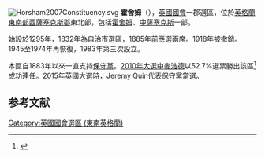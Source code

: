[[File:Horsham2007Constituency.svg|right]]
'''霍舍姆'''（{{lang-en|Horsham}}），[[英國|英國]][[英國國會|國會]]一郡選區，位於[[英格蘭|英格蘭]][[東南英格蘭|東南部]][[西薩塞克斯郡|西薩塞克斯郡]]東北部，包括[[霍舍姆區|霍舍姆]]、[[中薩塞克斯|中薩塞克斯]]一部。

始設於1295年，1832年為自治市選區，1885年前應選兩席。1918年被撤銷。1945至1974年再恢復，1983年第三次設立。

本區自1883年以來一直支持[[保守黨_(英國)|保守黨]]。[[2010年英國大選|2010年大選中]][[麥浩德|麥浩德]]以52.7%選票勝出該區<ref name="">{{cite news
|publisher=[[英國廣播公司|英國廣播公司]]
|date=2010年5月7日
|title=Election 2010/Constituency/Horsham
|url=http://news.bbc.co.uk/1/shared/election2010/results/constituency/c26.stm
|accessdate=2010年9月28日
|archive-date=2017年9月4日
|archive-url=https://web.archive.org/web/20170904183230/http://news.bbc.co.uk/1/shared/election2010/results/constituency/c26.stm
|dead-url=no
}}</ref>成功連任。[[2015年英國大選|2015年英國大選]]時，Jeremy Quin代表保守黨當選。

==参考文献==
<div class="references-small">
<references></references>
</div>
{{英國國會選區 (東南英格蘭)}}
{{DEFAULTSORT:Horsham}}
[[Category:英國國會選區_(東南英格蘭)|Category:英國國會選區 (東南英格蘭)]]